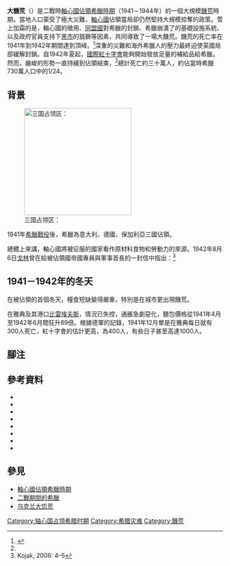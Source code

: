 {{expand|time=2012-08-14T04:08:05+00:00}}
<!--[[File:Athens_winter_1941_1942.jpg|thumb]]-->

'''大饑荒'''（{{lang-el|Μεγάλος Λιμός}}）是二戰時[[軸心國佔領希臘時期|軸心國佔領希臘時期]]（1941－1944年）的一個大規模[[饑荒|饑荒]]時期。當地人口蒙受了極大災難，[[軸心國|軸心國]]佔領當局卻仍然堅持大規模掠奪的政策。雪上加霜的是，軸心國的徵用、[[同盟國_(第二次世界大戰)|同盟國]]對希臘的封鎖、希臘崩潰了的基礎設施系統、以及政府官員支持下[[黑市|黑市]]的猖獗等因素，共同導致了一場大饑荒。饑荒的死亡率在1941年到1942年期間達到頂峰。<ref name=Mazower44>{{cite book|title=Inside Hitler's Greece: The Experience of Occupation, 1941–44|author=Mark Mazower|publisher=Yale University Press, ISBN 0300089326|year=1995|pages=44–48}}</ref>深重的災難和海外希臘人的壓力最終迫使英國局部緩解封鎖。自1942年夏起，[[國際紅十字會|國際紅十字會]]能夠開始發放足量的補給品給希臘。然而，嚴峻的形勢一直持續到佔領結束，<ref name=Mazower44/>總計死亡約三十萬人，約佔當時希臘730萬人口中的1/24。

==背景==
{{Main|軸心國佔領希臘時期}}

[[File:Gr-triple-occupation.png|thumb|250px|三国占领区：
{{legend|#00f|{{flag|Kingdom of Italy}}佔領區}}
{{legend|#f00|{{flag|Nazi Germany}}佔領區}}
{{legend|#0c0|{{flag|Kingdom of Bulgaria}}佔領區}}]]

1941年[[希臘戰役|希臘戰役]]後，希臘為意大利、德國、保加利亞三國佔領。

總體上來講，軸心國將被征服的國家看作原材料食物和勞動力的來源。1942年8月6日[[戈林|戈林]]曾在給被佔領國帝國專員與軍事首長的一封信中指出：<ref>Kojak, 2006: 4–5</ref>
{{Cquote|...對外國人的持續關懷自此必須結束...我對你們治理下的人民是否餓死毫不關心。只要德國人不挨餓就讓他們去死吧。}}

==1941－1942年的冬天==
在被佔領的首個冬天，糧食短缺變得嚴重，特別是在城市更出現饑荒。

在雅典及其港口[[比雷埃夫斯|比雷埃夫斯]]，情況已失控，通脹急劇惡化，麵包價格從1941年4月至1942年6月間狂升89倍。根據德軍的記錄，1941年12月單是在雅典每日就有300人死亡，紅十字會的估計更高，為400人，有些日子甚至高達1000人。

==腳注==
{{reflist|2}}

==參考資料==
*{{cite book|last=Gildea|first=edited by Robert|title=Surviving Hitler and Mussolini : daily life in occupied Europe|year=2006|publisher=Berg|location=Oxford|isbn=9781845201814|url=http://books.google.com/books?id=8lPh2vwFuU4C&pg=PA23&dq=famine+greece+1941&hl=el&ei=XThpTrP_O4v44QTup8nQDA&sa=X&oi=book_result&ct=result&resnum=4&ved=0CDsQ6AEwAw#v=onepage&q=famine%20greece%201941&f=false|edition=English ed.|coauthors=Wieviorka, Olivier, Warring, Anette|access-date=2012-03-16|archive-date=2014-06-27|archive-url=https://web.archive.org/web/20140627192544/http://books.google.com/books?id=8lPh2vwFuU4C&pg=PA23&dq=famine+greece+1941&hl=el&ei=XThpTrP_O4v44QTup8nQDA&sa=X&oi=book_result&ct=result&resnum=4&ved=0CDsQ6AEwAw#v=onepage&q=famine%20greece%201941&f=false|dead-url=no}}
*{{cite journal|last=Hionidou|first=Violetta|journal=Famine Demography: Perspectives from the Past and Present|title="Send us Either Food or Coffins": The 1941–2 Famine on the Aegean Island of Syros|year=2002|publisher=Oxford University Press|location=Oxford [England]|isbn=9780199251919|url=http://books.google.gr/books?id=UTCGZ-Z9OP4C&pg=PA197&dq=greek+famine+1941&hl=el&ei=yxptTsr1DMuUswbm_pnuBA&sa=X&oi=book_result&ct=result&resnum=2&ved=0CC4Q6AEwAQ#v=onepage&q=greek%20famine%201941&f=false|access-date=2012-03-16|archive-date=2013-10-04|archive-url=https://web.archive.org/web/20131004234337/http://books.google.gr/books?id=UTCGZ-Z9OP4C&pg=PA197&dq=greek+famine+1941&hl=el&ei=yxptTsr1DMuUswbm_pnuBA&sa=X&oi=book_result&ct=result&resnum=2&ved=0CC4Q6AEwAQ#v=onepage&q=greek%20famine%201941&f=false|dead-url=no}}
*{{cite book|last=Hionidou|first=Violetta|title=Famine and death in occupied Greece : 1941–1944|year=2006|publisher=Cambridge Univ. Press|url=http://books.google.gr/books?id=aTJnZzBYOW8C&dq=9780521829328&source=gbs_navlinks_s|location=Cambridge [u.a.]|isbn=9780521829328|edition=1. publ.|access-date=2012-03-16|archive-date=2013-10-04|archive-url=https://web.archive.org/web/20131004215150/http://books.google.gr/books?id=aTJnZzBYOW8C&dq=9780521829328&source=gbs_navlinks_s|dead-url=no}}
*{{cite book|last1=De Wever|first1=Bruno|last2=van Goethem|first2=Herman|last3=Wouters|first3=Nico|title=Local government in occupied Europe : (1939–1945)|year=2006|publisher=Academia Press|location=Gent|isbn=9789038208923|url=http://books.google.com/books?id=pXBDz95puqYC&pg=PA205&dq=tsolakoglou+nazi+greeks+eastern+front&hl=el&ei=-I42TqDlKIa38gOqlL2hDg&sa=X&oi=book_result&ct=result&resnum=1&ved=0CCgQ6AEwADgK#v=snippet&q=greek%20famin&f=false|access-date=2012-03-16|archive-date=2014-07-09|archive-url=https://web.archive.org/web/20140709030306/http://books.google.com/books?id=pXBDz95puqYC&pg=PA205&dq=tsolakoglou+nazi+greeks+eastern+front&hl=el&ei=-I42TqDlKIa38gOqlL2hDg&sa=X&oi=book_result&ct=result&resnum=1&ved=0CCgQ6AEwADgK#v=snippet&q=greek%20famin&f=false|dead-url=no}}
*{{cite web|last=Kojak|first=James B.|title=Italian Policy in Occupied Greece: Counterproductive Policy Frustrated War Aims|url=https://www.afresearch.org/skins/RIMS/display.aspx?moduleid=be0e99f3-fc56-4ccb-8dfe-670c0822a153&mode=user&action=researchproject&objectid=eab924b8-f245-4182-9e50-eafc1063c490|publisher=Maxwell Air Force Base, Alabama|accessdate=4 August 2011|year=2006|archive-date=2020-08-01|archive-url=https://web.archive.org/web/20200801044419/https://www.afresearch.org/skins/RIMS/display.aspx?moduleid=be0e99f3-fc56-4ccb-8dfe-670c0822a153&mode=user&action=researchproject&objectid=eab924b8-f245-4182-9e50-eafc1063c490}}
*{{cite journal|last=Laiou-Thomadakis|first=Angeliki|title=The Politics of Hunger: Economic Aid to Greece, 1943–1945|journal=Journal of the Hellenic Diaspora|year=1980|volume=07|url=http://hdl.handle.net/10066/5356|accessdate=13 September 2011}}
*{{cite journal|journal=Consuming the inedible: neglected dimensions of food choice|last1=Matalas|first1=Antonia-Leda|last2=Grivetti|first2=Louis E.|title=Non-Food Food during Famine: the Athens Famine Survivor Project|year=2007|publisher=Berghahn Books|location=New York|isbn=9781845453534|url=http://books.google.com/books?hl=el&lr=&id=_ttdY5U7K_oC&oi=fnd&pg=PA131&dq=germans+greeks+famine+1941&ots=KQy2vO5opC&sig=SiJ3AFZnP8Cqf2MHvVnCFH6EEJc#v=onepage&q=germans%20greeks%20famine%201941&f=false|edition=1. publ.|coauthors=Henry,, Jeya, Macbeth, Helen|access-date=2012-03-16|archive-date=2020-09-22|archive-url=https://web.archive.org/web/20200922043526/https://books.google.com/books?hl=el&lr=&id=_ttdY5U7K_oC&oi=fnd&pg=PA131&dq=germans+greeks+famine+1941&ots=KQy2vO5opC&sig=SiJ3AFZnP8Cqf2MHvVnCFH6EEJc#v=onepage&q=germans%20greeks%20famine%201941&f=false|dead-url=no}}
*{{cite book|last=Palairet|first=Michael|title=The four ends of the Greek hyperinflation of 1941–1946|year=2000|publisher=Museum Tusculanum Press [u.a.]|location=København|isbn=9788772895826|url=http://books.google.com/books?hl=el&lr=&id=GBnqoV6eMCQC&oi=fnd&pg=PA9&dq=nazi+starvation+greece+1941&ots=LydmQEIeiz&sig=nxAENGFbFXqgcF3C6IBUr4i8HN0#v=onepage&q=nazi&f=false|access-date=2012-03-16|archive-date=2020-09-22|archive-url=https://web.archive.org/web/20200922040352/https://books.google.com/books?hl=el&lr=&id=GBnqoV6eMCQC&oi=fnd&pg=PA9&dq=nazi+starvation+greece+1941&ots=LydmQEIeiz&sig=nxAENGFbFXqgcF3C6IBUr4i8HN0#v=onepage&q=nazi&f=false|dead-url=no}}

==參見==
*[[軸心國佔領希臘時期|軸心國佔領希臘時期]]
*[[二戰期間的希臘|二戰期間的希臘]]
*[[乌克兰大饥荒|乌克兰大饥荒]]

{{World War II}}

[[Category:轴心国占领希腊时期|Category:轴心国占领希腊时期]]
[[Category:希腊灾难|Category:希腊灾难]]
[[Category:饑荒|Category:饑荒]]